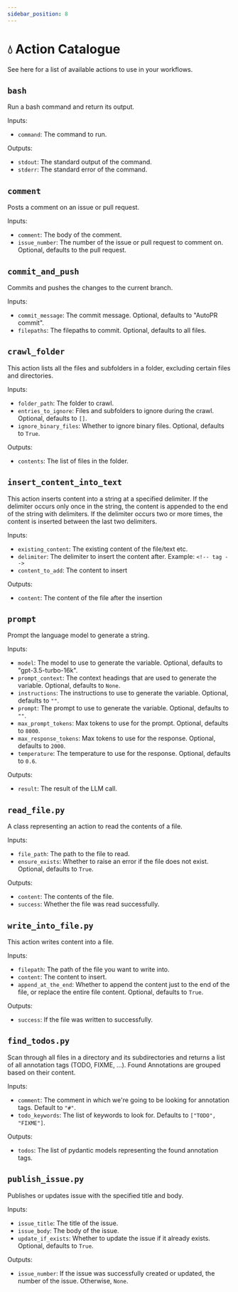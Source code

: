 ```yaml
---
sidebar_position: 8
---
```


# 💧 Action Catalogue

See here for a list of available actions to use in your workflows.

## `bash`

Run a bash command and return its output.

Inputs:
- `command`: The command to run.

Outputs:
- `stdout`: The standard output of the command.
- `stderr`: The standard error of the command.

## `comment`

Posts a comment on an issue or pull request.

Inputs:
- `comment`: The body of the comment.
- `issue_number`: The number of the issue or pull request to comment on. Optional, defaults to the pull request.

## `commit_and_push`

Commits and pushes the changes to the current branch.

Inputs:
- `commit_message`: The commit message. Optional, defaults to "AutoPR commit".
- `filepaths`: The filepaths to commit. Optional, defaults to all files.

## `crawl_folder`

This action lists all the files and subfolders in a folder, excluding certain files and directories.

Inputs:
- `folder_path`: The folder to crawl.
- `entries_to_ignore`: Files and subfolders to ignore during the crawl. Optional, defaults to `[]`.
- `ignore_binary_files`: Whether to ignore binary files. Optional, defaults to `True`.

Outputs:
- `contents`: The list of files in the folder.

## `insert_content_into_text`

This action inserts content into a string at a specified delimiter. If the delimiter occurs only once in the string,
the content is appended to the end of the string with delimiters. If the delimiter occurs two or more times, the
content is inserted between the last two delimiters.

Inputs:
- `existing_content`: The existing content of the file/text etc.
- `delimiter`: The delimiter to insert the content after. Example: `<!-- tag -->`
- `content_to_add`: The content to insert

Outputs:
- `content`: The content of the file after the insertion


## `prompt`

Prompt the language model to generate a string.

Inputs:
- `model`: The model to use to generate the variable. Optional, defaults to "gpt-3.5-turbo-16k".
- `prompt_context`: The context headings that are used to generate the variable. Optional, defaults to `None`.
- `instructions`: The instructions to use to generate the variable. Optional, defaults to `""`.
- `prompt`: The prompt to use to generate the variable. Optional, defaults to `""`.
- `max_prompt_tokens`: Max tokens to use for the prompt. Optional, defaults to `8000`.
- `max_response_tokens`: Max tokens to use for the response. Optional, defaults to `2000`.
- `temperature`: The temperature to use for the response. Optional, defaults to `0.6`.

Outputs:
- `result`: The result of the LLM call.

## `read_file.py`

A class representing an action to read the contents of a file.

Inputs:
- `file_path`: The path to the file to read.
- `ensure_exists`: Whether to raise an error if the file does not exist. Optional, defaults to `True`.

Outputs:
- `content`: The contents of the file.
- `success`: Whether the file was read successfully.

## `write_into_file.py`

This action writes content into a file.

Inputs:
- `filepath`: The path of the file you want to write into.
- `content`: The content to insert.
- `append_at_the_end`: Whether to append the content just to the end of the file, or replace the entire file content. Optional, defaults to `True`.

Outputs:
- `success`: If the file was written to successfully.

## `find_todos.py`

Scan through all files in a directory and its subdirectories and returns a list of all annotation tags (TODO, FIXME, ...). Found
Annotations are grouped based on their content.

Inputs:
- `comment`: The comment in which we're going to be looking for annotation tags. Default to `"#"`.
- `todo_keywords`: The list of keywords to look for. Defaults to `["TODO", "FIXME"]`.

Outputs:
- `todos`: The list of pydantic models representing the found annotation tags.

## `publish_issue.py`

Publishes or updates issue with the specified title and body.

Inputs:
- `issue_title`: The title of the issue.
- `issue_body`: The body of the issue.
- `update_if_exists`: Whether to update the issue if it already exists. Optional, defaults to `True`.

Outputs:
- `issue_number`: If the issue was successfully created or updated, the number of the issue. Otherwise, `None`.
